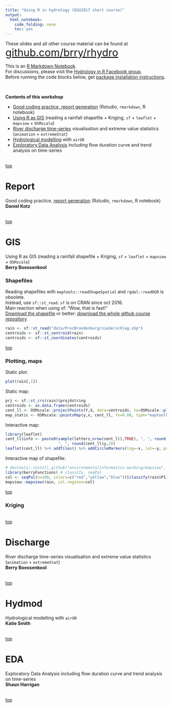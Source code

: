 ```yaml
---
title: "Using R in hydrology (EGU2017 short course)"
output: 
  html_notebook: 
    code_folding: none
    toc: yes
---
```


These slides and all other course material can be found at  
<font size="6">[github.com/brry/rhydro](https://github.com/brry/rhydro)</font> 

This is an [R Markdown Notebook](http://rmarkdown.rstudio.com/r_notebooks.html).  
For discussions, please visit the 
[Hydrology in R Facebook group](https://www.facebook.com/groups/1130214777123909/).  
Before running the code blocks below, get [package installation instructions](https://github.com/brry/rhydro#check).

\

**Contents of this workshop**

* [Good coding practice, report generation](#report) (Rstudio, `rmarkdown`, R notebook)
* [Using R as GIS](#gis) (reading a rainfall shapefile + Kriging, `sf` + `leaflet` + `mapview` + `OSMscale`)
* [River discharge time-series](#discharge) visualisation and extreme value statistics (`animation` + `extremeStat`)
* [Hydrological modelling](#hydmod) with `airGR`
* [Exploratory Data Analysis](#eda) including flow duration curve and trend analysis on time-series

\
[top](#top)

# Report
Good coding practice, [report generation](#report) (Rstudio, `rmarkdown`, R notebook)  
**Daniel Kotz**

\
[top](#top)

# GIS
Using R as GIS (reading a rainfall shapefile + Kriging, `sf` + `leaflet` + `mapview` + `OSMscale`)  
**Berry Boessenkool**

### Shapefiles

Reading shapefiles with `maptools::readShapeSpatial` and `rgdal::readOGR` is obsolete.  
Instead, use `sf::st_read`. `sf` is on CRAN since oct 2016.  
Main reaction when using sf: "Wow, that is fast!"  
[Download the shapefile](https://minhaskamal.github.io/DownGit/#/home?url=https://github.com/brry/rhydro/tree/master/presentations/data/PrecBrandenburg) 
or better: [download the whole github course repository](https://github.com/brry/rhydro/archive/master.zip)

```r
rain <- sf::st_read("data/PrecBrandenburg/niederschlag.shp")
centroids <- sf::st_centroid(rain)
centroids <- sf::st_coordinates(centroids)
```

[top](#top)

### Plotting, maps

Static plot:
```r
plot(rain[,1])
```

Static map:
```r
prj <- sf::st_crs(rain)$proj4string
centroids <- as.data.frame(centroids)
cent_ll <- OSMscale::projectPoints(Y,X, data=centroids, to=OSMscale::pll(), from=prj)
map_static <- OSMscale::pointsMap(y,x, cent_ll, fx=0.08, type="maptoolkit-topo", zoom=6)
```

Interactive map:
```r
library(leaflet)
cent_ll$info <- paste0(sample(letters,nrow(cent_ll),TRUE), ", ", round(cent_ll$x,2), 
                       ", ", round(cent_ll$y,2))
leaflet(cent_ll) %>% addTiles() %>% addCircleMarkers(lng=~x, lat=~y, popup=~info)
```

Interactive map of shapefile:
```r
# devtools::install_github("environmentalinformatics-marburg/mapview", ref = "develop")
library(berryFunctions) # classify, seqPal
col <- seqPal(n=100, colors=c("red","yellow","blue"))[classify(rain$P1)$index]
mapview::mapview(rain, col.regions=col)
```

[top](#top)

### Kriging


\
[top](#top)

# Discharge
River discharge time-series visualisation and extreme value statistics (`animation` + `extremeStat`)  
**Berry Boessenkool**

\
[top](#top)

# Hydmod
Hydrological modelling with `airGR`   
**Katie Smith**

\
[top](#top)

# EDA
Exploratory Data Analysis including flow duration curve and trend analysis on time-series   
**Shaun Harrigan**

\
[top](#top)
